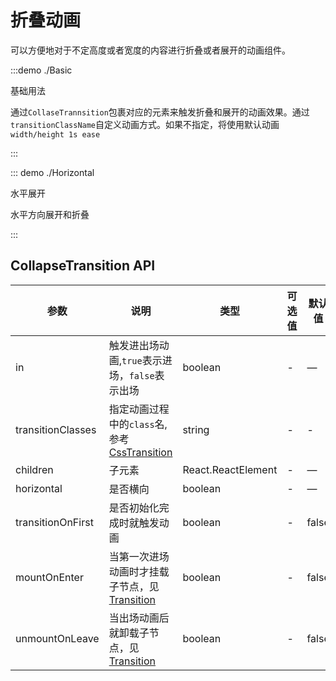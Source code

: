 # 折叠动画

可以方便地对于不定高度或者宽度的内容进行折叠或者展开的动画组件。

:::demo ./Basic

基础用法

通过`CollaseTrannsition`包裹对应的元素来触发折叠和展开的动画效果。通过`transitionClassName`自定义动画方式。如果不指定，将使用默认动画`width/height 1s ease`

:::

::: demo ./Horizontal

水平展开

水平方向展开和折叠

:::

## CollapseTransition API

| 参数 | 说明 | 类型 | 可选值 | 默认值 | 是否必填 |
| --- | --- | --- | --- | --- | --- |
| in | 触发进出场动画,`true`表示进场，`false`表示出场 | boolean | - | — | true |
| transitionClasses | 指定动画过程中的`class`名,参考[CssTransition](/components/CssTransition) | string | - | - | false |
| children | 子元素 | React.ReactElement | - | — | true |
| horizontal | 是否横向 | boolean | - | — | - |
| transitionOnFirst | 是否初始化完成时就触发动画 | boolean | - | false | false |
| mountOnEnter | 当第一次进场动画时才挂载子节点，见[Transition](/components/Transition) | boolean | - | false | false |
| unmountOnLeave | 当出场动画后就卸载子节点，见[Transition](/components/Transition) | boolean | - | false | false |
